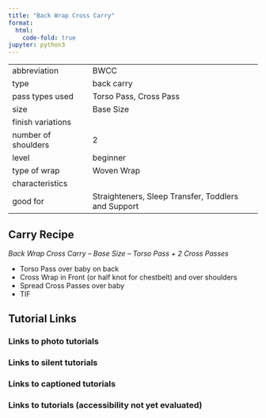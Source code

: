```yaml
---
title: "Back Wrap Cross Carry"
format:
  html:
    code-fold: true
jupyter: python3
---
```


| | 
|---|---
|abbreviation	|BWCC
|type	|back carry
|pass types used	|Torso Pass, Cross Pass
|size	|Base Size
|finish variations|	
|number of shoulders	|2
|level	|beginner
|type of wrap	|Woven Wrap
|characteristics	|
|good for	|Straighteners, Sleep Transfer, Toddlers and Support

## Carry Recipe
_Back Wrap Cross Carry – Base Size – Torso Pass + 2 Cross Passes_

- Torso Pass over baby on back
- Cross Wrap in Front (or half knot for chestbelt) and over shoulders
- Spread Cross Passes over baby
- TIF

## Tutorial Links
### Links to photo tutorials
### Links to silent tutorials
### Links to captioned tutorials
### Links to tutorials (accessibility not yet evaluated)
